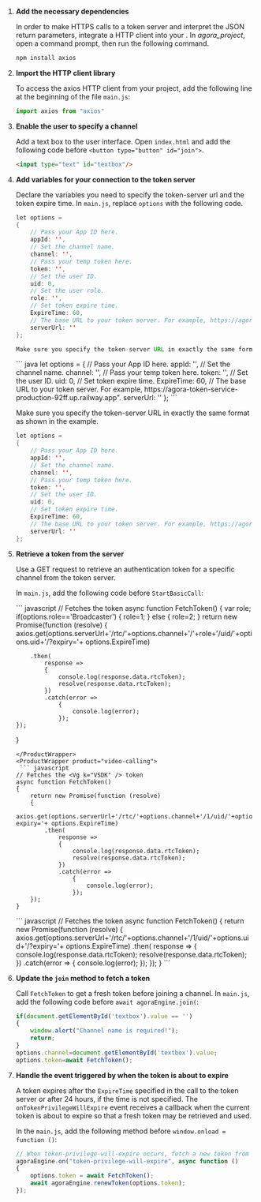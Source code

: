 <PlatformWrapper platform="web">
        


1.  **Add the necessary dependencies**

    In order to make HTTPS calls to a token server and interpret the JSON return parameters, integrate a HTTP client into your <Vpl k="CLIENT" />. In *agora\_project*, open a command prompt, then run the following command.

    ``` bash
    npm install axios
    ```

2.  **Import the HTTP client library**

    To access the axios HTTP client from your project, add the following line at the beginning of the file `main.js`:

    ``` javascript
    import axios from "axios"
    ```

3.  **Enable the user to specify a channel**

    Add a text box to the user interface. Open `index.html` and add the following code before `<button type="button" id="join">`.

    ``` html
    <input type="text" id="textbox"/>
    ```

4.  **Add variables for your connection to the token server**

    Declare the variables you need to specify the token-server url and the token expire time. In `main.js`, replace `options` with the following code.
    <ProductWrapper product="interactive-live-streaming">
    ``` java
    let options =
    {
        // Pass your App ID here.
        appId: '',
        // Set the channel name.
        channel: '',
        // Pass your temp token here.
        token: '',
        // Set the user ID.
        uid: 0,
        // Set the user role.
        role: '',
        // Set token expire time.
        ExpireTime: 60,
        // The base URL to your token server. For example, https://agora-token-service-production-92ff.up.railway.app".
        serverUrl: ''
    };

    Make sure you specify the token-server URL in exactly the same format as shown in the example.
    ```
    </ProductWrapper>
    <ProductWrapper product="video-calling">
    ``` java
    let options =
    {
        // Pass your App ID here.
        appId: '',
        // Set the channel name.
        channel: '',
        // Pass your temp token here.
        token: '',
        // Set the user ID.
        uid: 0,
        // Set token expire time.
        ExpireTime: 60,
        // The base URL to your token server. For example, https://agora-token-service-production-92ff.up.railway.app".
        serverUrl: ''
    };
    ```

    Make sure you specify the token-server URL in exactly the same format as shown in the example.
    </ProductWrapper>
    <ProductWrapper product="voice-calling">
    ``` java
    let options =
    {
        // Pass your App ID here.
        appId: '',
        // Set the channel name.
        channel: '',
        // Pass your temp token here.
        token: '',
        // Set the user ID.
        uid: 0,
        // Set token expire time.
        ExpireTime: 60,
        // The base URL to your token server. For example, https://agora-token-service-production-92ff.up.railway.app".
        serverUrl: ''
    };
    ```
    </ProductWrapper>


5.  **Retrieve a token from the server**

    Use a GET request to retrieve an authentication token for a specific channel from the token server.

    In `main.js`, add the following code before `StartBasicCall`:

    <ProductWrapper product="interactive-live-streaming">
     ``` javascript
    // Fetches the <Vg k="VSDK" /> token
    async function FetchToken()
    {
        var role;
        if(options.role=='Broadcaster')
        {
            role=1;
        }
        else
        {
            role=2;
        }
        return new Promise(function (resolve)
        {
            axios.get(options.serverUrl+'/rtc/'+options.channel+'/'+role+'/uid/'+options.uid+'/?expiry='+ options.ExpireTime)

            .then(
                response =>
                {
                    console.log(response.data.rtcToken);
                    resolve(response.data.rtcToken);
                })
                .catch(error =>
                    {
                        console.log(error);
                    });
        });
    }
    ```
    </ProductWrapper>
    <ProductWrapper product="video-calling">
     ``` javascript
    // Fetches the <Vg k="VSDK" /> token
    async function FetchToken()
    {
        return new Promise(function (resolve)
        {
            axios.get(options.serverUrl+'/rtc/'+options.channel+'/1/uid/'+options.uid+'/?expiry='+ options.ExpireTime)
            .then(
                response =>
                {
                    console.log(response.data.rtcToken);
                    resolve(response.data.rtcToken);
                })
                .catch(error =>
                    {
                        console.log(error);
                    });
        });
    }
    ```
    </ProductWrapper>
    <ProductWrapper product="voice-calling">
     ``` javascript
    // Fetches the <Vg k="VSDK" /> token
    async function FetchToken()
    {
        return new Promise(function (resolve)
        {
            axios.get(options.serverUrl+'/rtc/'+options.channel+'/1/uid/'+options.uid+'/?expiry='+ options.ExpireTime)
            .then(
                response =>
                {
                    console.log(response.data.rtcToken);
                    resolve(response.data.rtcToken);
                })
                .catch(error =>
                    {
                        console.log(error);
                    });
        });
    }
    ```
    </ProductWrapper>


6.  **Update the `join` method to fetch a token**

    Call `FetchToken` to get a fresh token before joining a channel. In `main.js`, add the following code before `await agoraEngine.join(`:

    ``` javascript
    if(document.getElementById('textbox').value == '')
    {
        window.alert("Channel name is required!");
        return;
    }
    options.channel=document.getElementById('textbox').value;
    options.token=await FetchToken();
    ```

7.  **Handle the event triggered by <Vg k="AGORA_BACKEND" /> when the token is about to expire**

    A token expires after the `ExpireTime` specified in the call to the token server or after 24 hours, if the time is not specified. The `onTokenPrivilegeWillExpire` event receives a callback when the current token is about to expire so that a fresh token may be retrieved and used.

    In the `main.js`, add the following method before `window.onload = function ()`:

    ``` javascript
    // When token-privilege-will-expire occurs, fetch a new token from the server and call renewToken to renew the token.
    agoraEngine.on("token-privilege-will-expire", async function ()
    {
        options.token = await FetchToken();
        await agoraEngine.renewToken(options.token);
    });
    ```
</PlatformWrapper>
